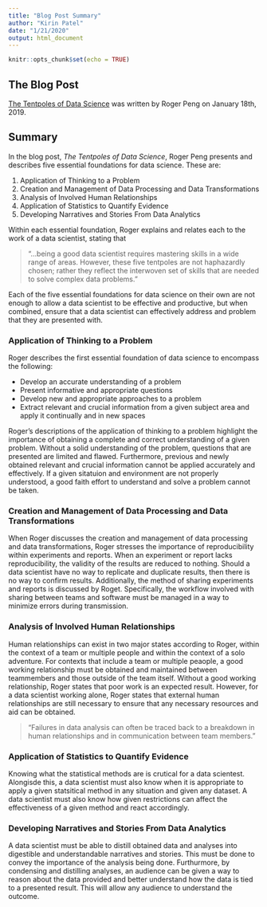 ```yaml
---
title: "Blog Post Summary"
author: "Kirin Patel"
date: "1/21/2020"
output: html_document
---
```


```r
knitr::opts_chunk$set(echo = TRUE)
```

## The Blog Post

[The Tentpoles of Data Science](https://simplystatistics.org/2019/01/18/
the-tentpoles-of-data-science/) was written by Roger Peng on January 18th, 2019.


## Summary

In the blog post, _The Tentpoles of Data Science_, Roger Peng presents and
describes five essential foundations for data science. These are:

1. Application of Thinking to a Problem
2. Creation and Management of Data Processing and Data Transformations
3. Analysis of Involved Human Relationships
4. Application of Statistics to Quantify Evidence
5. Developing Narratives and Stories From Data Analytics

Within each essential foundation, Roger explains and relates each to the work
of a data scientist, stating that

> "...being a good data scientist requires mastering skills in a wide range of
> areas. However, these five tentpoles are not haphazardly chosen; rather they
> reflect the interwoven set of skills that are needed to solve complex data
> problems."

Each of the five essential foundations for data science on their own are not
enough to allow a data scientist to be effective and productive, but when
combined, ensure that a data scientist can effectively address and problem that
they are presented with.


### Application of Thinking to a Problem

Roger describes the first essential foundation of data science to encompass the
following:

* Develop an accurate understanding of a problem
* Present informative and appropriate questions
* Develop new and appropriate approaches to a problem
* Extract relevant and crucial information from a given subject area and apply
it continually and in new spaces

Roger's descriptions of the application of thinking to a problem highlight the
importance of obtaining a complete and correct understanding of a given
problem. Without a solid understanding of the problem, questions that are
presented are limited and flawed. Furthermore, previous and newly obtained
relevant and crucial information cannot be applied accurately and effectively.
If a given sitatuion and environment are not properly understood, a good faith
effort to understand and solve a problem cannot be taken.


### Creation and Management of Data Processing and Data Transformations

When Roger discusses the creation and management of data processing and data
transformations, Roger stresses the importance of reproducibility within
experiments and reports. When an experiment or report lacks reproducibility,
the validity of the results are reduced to nothing. Should a data scientist
have no way to replicate and duplicate results, then there is no way to confirm
results. Additionally, the method of sharing experiments and reports is
discussed by Roget. Specifically, the workflow involved with sharing between
teams and software must be managed in a way to minimize errors during
transmission.


### Analysis of Involved Human Relationships

Human relationships can exist in two major states according to Roger, within
the context of a team or multiple people and within the context of a solo
adventure. For contexts that include a team or multiple peaople, a good working
relationship must be obtained and maintained between teammembers and those
outside of the team itself. Without a good working relationship, Roger states
that poor work is an expected result. However, for a data scientist working
alone, Roger states that external human relationships are still necessary to
ensure that any necessary resources and aid can be obtained.

> "Failures in data analysis can often be traced back to a breakdown in human
> relationships and in communication between team members."


### Application of Statistics to Quantify Evidence

Knowing what the statistical methods are is crutical for a data scientest.
Alongisde this, a data scientist must also know when it is appropriate to apply
a given statsitical method in any situation and given any dataset. A data
scientist must also know how given restrictions can affect the effectiveness of
a given method and react accordingly.


### Developing Narratives and Stories From Data Analytics

A data scientist must be able to distill obtained data and analyses into
digestible and understandable narratives and stories. This must be done to
convey the importance of the analysis being done. Furthurmore, by condensing
and distilling analyses, an audience can be given a way to reason about the
data provided and better understand how the data is tied to a presented result.
This will allow any audience to understand the outcome.
